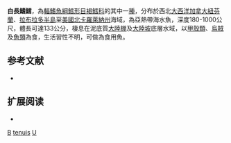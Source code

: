 {{Speciesbox
| taxon = Urophycis tenuis
| binomial_authority = [[Mitchill|Mitchill]], 1814
| status = NE
| status_system = IUCN3.1
| synonyms = *''Gadus tenuis'', Mitchill, 1814
*''Phycis tenuis'', Mitchill, 1814
}}
'''白長鰭鱈'''，為[[輻鰭魚綱|輻鰭魚綱]][[鱈形目|鱈形目]][[褐鱈科|褐鱈科]]的其中一[[種|種]]，分布於西北[[大西洋|大西洋]][[加拿大|加拿大]][[紐芬蘭|紐芬蘭]]、[[拉布拉多半島|拉布拉多半島]]至[[美國|美國]][[北卡羅萊納州|北卡羅萊納州]]海域，為亞熱帶海水魚，深度180-1000公尺，體長可達133公分，棲息在泥底質[[大陸棚|大陸棚]]及[[大陸坡|大陸坡]]底層水域，以[[甲殼類|甲殼類]]、[[烏賊|烏賊]]及[[魚類|魚類]]為食，生活習性不明，可做為食用魚。

==参考文献==
*{{FishBase_species|genus=Urophycis|species=tenuis|year=2016|month=2}}

== 扩展阅读 ==
{{refbegin}}
*{{commonscat-inline|Urophycis tenuis|白長鰭鱈}}
{{refend}}
{{鱈形目小作品}}
{{Taxonbar}}
[[Category:食用魚|B]]
[[Category:長鰭鱈屬|tenuis]]
[[Category:1814年描述的鱼类|U]]